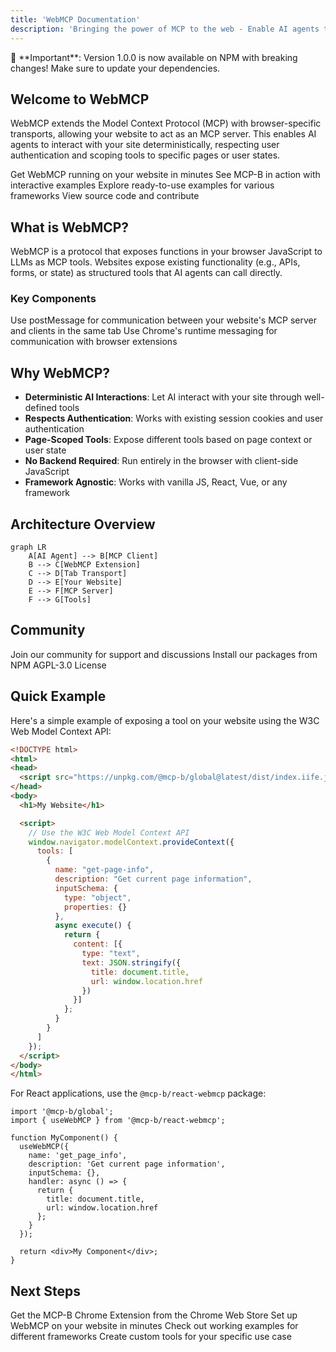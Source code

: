 ```yaml
---
title: 'WebMCP Documentation'
description: 'Bringing the power of MCP to the web - Enable AI agents to interact with your website through structured tools'
---
```


<Note>
  🚨 **Important**: Version 1.0.0 is now available on NPM with breaking changes! Make sure to update your dependencies.
</Note>

## Welcome to WebMCP

WebMCP extends the Model Context Protocol (MCP) with browser-specific transports, allowing your website to act as an MCP server. This enables AI agents to interact with your site deterministically, respecting user authentication and scoping tools to specific pages or user states.

<CardGroup cols={2}>
  <Card
    title="Quick Start"
    icon="rocket"
    href="/quickstart"
  >
    Get WebMCP running on your website in minutes
  </Card>
  <Card
    title="Live Demo"
    icon="play"
    href="https://mcp-b.ai"
  >
    See MCP-B in action with interactive examples
  </Card>
  <Card
    title="Examples"
    icon="code"
    href="/examples"
  >
    Explore ready-to-use examples for various frameworks
  </Card>
  <Card
    title="GitHub"
    icon="github"
    href="https://github.com/MiguelsPizza/WebMCP"
  >
    View source code and contribute
  </Card>
</CardGroup>

## What is WebMCP?

WebMCP is a protocol that exposes functions in your browser JavaScript to LLMs as MCP tools. Websites expose existing functionality (e.g., APIs, forms, or state) as structured tools that AI agents can call directly.

### Key Components

<CardGroup cols={2}>
  <Card
    title="Tab Transports"
    icon="window"
  >
    Use postMessage for communication between your website's MCP server and clients in the same tab
  </Card>
  <Card
    title="Extension Transports"
    icon="puzzle"
  >
    Use Chrome's runtime messaging for communication with browser extensions
  </Card>
</CardGroup>

## Why WebMCP?

- **Deterministic AI Interactions**: Let AI interact with your site through well-defined tools
- **Respects Authentication**: Works with existing session cookies and user authentication
- **Page-Scoped Tools**: Expose different tools based on page context or user state
- **No Backend Required**: Run entirely in the browser with client-side JavaScript
- **Framework Agnostic**: Works with vanilla JS, React, Vue, or any framework

## Architecture Overview

```mermaid
graph LR
    A[AI Agent] --> B[MCP Client]
    B --> C[WebMCP Extension]
    C --> D[Tab Transport]
    D --> E[Your Website]
    E --> F[MCP Server]
    F --> G[Tools]
```

## Community

<CardGroup cols={3}>
  <Card
    title="Discord"
    icon="discord"
    href="https://discord.gg/ZnHG4csJRB"
  >
    Join our community for support and discussions
  </Card>
  <Card
    title="NPM"
    icon="npm"
    href="https://www.npmjs.com/package/@mcp-b/transports"
  >
    Install our packages from NPM
  </Card>
  <Card
    title="License"
    icon="scale-balanced"
    href="https://github.com/MiguelsPizza/WebMCP/blob/main/LICENSE"
  >
    AGPL-3.0 License
  </Card>
</CardGroup>

## Quick Example

Here's a simple example of exposing a tool on your website using the W3C Web Model Context API:

```html
<!DOCTYPE html>
<html>
<head>
  <script src="https://unpkg.com/@mcp-b/global@latest/dist/index.iife.js"></script>
</head>
<body>
  <h1>My Website</h1>

  <script>
    // Use the W3C Web Model Context API
    window.navigator.modelContext.provideContext({
      tools: [
        {
          name: "get-page-info",
          description: "Get current page information",
          inputSchema: {
            type: "object",
            properties: {}
          },
          async execute() {
            return {
              content: [{
                type: "text",
                text: JSON.stringify({
                  title: document.title,
                  url: window.location.href
                })
              }]
            };
          }
        }
      ]
    });
  </script>
</body>
</html>
```

For React applications, use the `@mcp-b/react-webmcp` package:

```tsx
import '@mcp-b/global';
import { useWebMCP } from '@mcp-b/react-webmcp';

function MyComponent() {
  useWebMCP({
    name: 'get_page_info',
    description: 'Get current page information',
    inputSchema: {},
    handler: async () => {
      return {
        title: document.title,
        url: window.location.href
      };
    }
  });

  return <div>My Component</div>;
}
```

## Next Steps

<Steps>
  <Step title="Install the Extension">
    Get the MCP-B Chrome Extension from the Chrome Web Store
  </Step>
  <Step title="Follow the Quickstart">
    Set up WebMCP on your website in minutes
  </Step>
  <Step title="Explore Examples">
    Check out working examples for different frameworks
  </Step>
  <Step title="Build Your Integration">
    Create custom tools for your specific use case
  </Step>
</Steps>